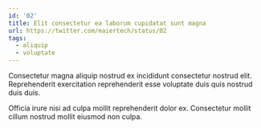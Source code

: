 ```yaml
---
id: '02'
title: Elit consectetur ea laborum cupidatat sunt magna
url: https://twitter.com/maiertech/status/02
tags:
  - aliquip
  - voluptate
---
```


Consectetur magna aliquip nostrud ex incididunt consectetur nostrud elit.
Reprehenderit exercitation reprehenderit esse voluptate duis quis nostrud duis
duis.

Officia irure nisi ad culpa mollit reprehenderit dolor ex. Consectetur mollit
cillum nostrud mollit eiusmod non culpa.
